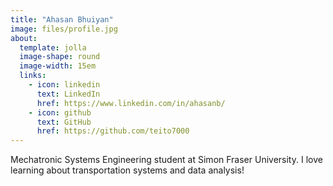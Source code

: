 ```yaml
---
title: "Ahasan Bhuiyan"
image: files/profile.jpg
about:
  template: jolla
  image-shape: round
  image-width: 15em
  links: 
    - icon: linkedin
      text: LinkedIn
      href: https://www.linkedin.com/in/ahasanb/
    - icon: github
      text: GitHub
      href: https://github.com/teito7000
---
```


Mechatronic Systems Engineering student at Simon Fraser University. I love learning about transportation systems and data analysis!